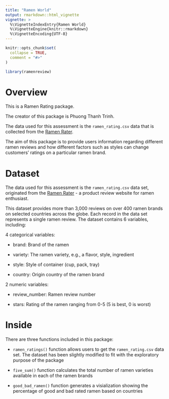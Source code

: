 ```yaml
---
title: "Ramen World"
output: rmarkdown::html_vignette
vignette: >
  %\VignetteIndexEntry{Ramen World}
  %\VignetteEngine{knitr::rmarkdown}
  %\VignetteEncoding{UTF-8}
---
```


```r
knitr::opts_chunk$set(
  collapse = TRUE,
  comment = "#>"
)
```

```r
library(ramenreview)
```

# Overview

This is a Ramen Rating package.

The creator of this package is Phuong Thanh Trinh.

The data used for this assessment is the `ramen_rating.csv` data that is collected from the [Ramen Rater](https://www.theramenrater.com/resources-2/the-list/).

The aim of this package is to provide users information regarding different ramen reviews and how different factors such as styles can change customers' ratings on a particular ramen brand.

# Dataset 

The data used for this assessment is the `ramen_rating.csv` data set, originated from the [Ramen Rater](https://www.theramenrater.com/resources-2/the-list/) - a product review website for ramen enthusiast.

This dataset provides more than 3,000 reviews on over 400 ramen brands on selected countries across the globe. Each record in the data set represents a single ramen review. The dataset contains 6 variables, including:

4 categorical variables:

  - brand: Brand of the ramen

  - variety: The ramen variety, e.g., a flavor, style, ingredient

  - style: Style of container (cup, pack, tray)

  - country: Origin country of the ramen brand

2 numeric variables:

  - review_number: Ramen review number

  - stars: Rating of the ramen ranging from 0-5 (5 is best, 0 is worst)

# Inside

There are three functions included in this package:

* `ramen_ratings()` function allows users to get the `ramen_rating.csv` data set. The dataset has been slightly modified to fit with the exploratory purpose of the package

* `five_sum()` function calculates the total number of ramen varieties available in each of the ramen brands

* `good_bad_ramen()` function generates a visialization showing the percentage of good and bad rated ramen based on countries


